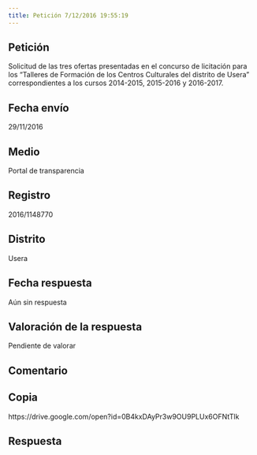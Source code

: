 ```yaml
---
title: Petición 7/12/2016 19:55:19
---
```



## Petición
Solicitud de las tres ofertas presentadas en el concurso de licitación para los "Talleres de Formación de los Centros Culturales del distrito de Usera" correspondientes a los cursos 2014-2015, 2015-2016 y 2016-2017.


## Fecha envío
29/11/2016


## Medio
Portal de transparencia


## Registro
2016/1148770


## Distrito
Usera


## Fecha respuesta
Aún sin respuesta


## Valoración de la respuesta
Pendiente de valorar


## Comentario



## Copia
https://drive.google.com/open?id=0B4kxDAyPr3w9OU9PLUx6OFNtTlk


## Respuesta



